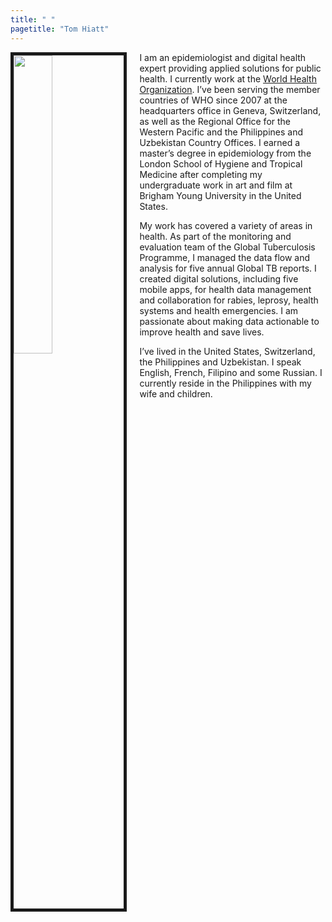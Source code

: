 ```yaml
---
title: " "
pagetitle: "Tom Hiatt"
---
```


<link rel="stylesheet" href="styles.css" type="text/css">
<link rel="stylesheet" href="academicicons/css/academicons.min.css"/>

<img src="images/TomHiatt.jpg" style="width:35%; border:5px solid; margin-right: 20px" align="left">

I am an epidemiologist and digital health expert providing applied solutions for public health. I currently work at the [World Health Organization](https://www.who.int/). I've been serving the member countries of WHO since 2007 at the headquarters office in Geneva, Switzerland, as well as the Regional Office for the Western Pacific and the Philippines and Uzbekistan Country Offices. I earned a master’s degree in epidemiology from the London School of Hygiene and Tropical Medicine after completing my undergraduate work in art and film at Brigham Young University in the United States.

My work has covered a variety of areas in health. As part of the monitoring and evaluation team of the Global Tuberculosis Programme, I managed the data flow and analysis for five annual Global TB reports. I created digital solutions, including five mobile apps, for health data management and collaboration for rabies, leprosy, health systems and health emergencies. I am passionate about making data actionable to improve health and save lives. 

I've lived in the United States, Switzerland, the Philippines and Uzbekistan. I speak English, French, Filipino and some Russian. I currently reside in the Philippines with my wife and children.
